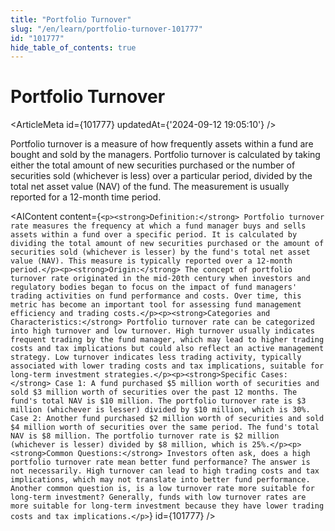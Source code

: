 ```yaml
---
title: "Portfolio Turnover"
slug: "/en/learn/portfolio-turnover-101777"
id: "101777"
hide_table_of_contents: true
---
```



# Portfolio Turnover

<ArticleMeta id={101777} updatedAt={'2024-09-12 19:05:10'} />
<div className='border-solid border-b border-t-0 my-4 border-[var(--ifm-color-gray-300)]' />

Portfolio turnover is a measure of how frequently assets within a fund are bought and sold by the managers. Portfolio turnover is calculated by taking either the total amount of new securities purchased or the number of securities sold (whichever is less) over a particular period, divided by the total net asset value (NAV) of the fund. The measurement is usually reported for a 12-month time period.

<AIContent content={`<p><strong>Definition:</strong> Portfolio turnover rate measures the frequency at which a fund manager buys and sells assets within a fund over a specific period. It is calculated by dividing the total amount of new securities purchased or the amount of securities sold (whichever is lesser) by the fund's total net asset value (NAV). This measure is typically reported over a 12-month period.</p><p><strong>Origin:</strong> The concept of portfolio turnover rate originated in the mid-20th century when investors and regulatory bodies began to focus on the impact of fund managers' trading activities on fund performance and costs. Over time, this metric has become an important tool for assessing fund management efficiency and trading costs.</p><p><strong>Categories and Characteristics:</strong> Portfolio turnover rate can be categorized into high turnover and low turnover. High turnover usually indicates frequent trading by the fund manager, which may lead to higher trading costs and tax implications but could also reflect an active management strategy. Low turnover indicates less trading activity, typically associated with lower trading costs and tax implications, suitable for long-term investment strategies.</p><p><strong>Specific Cases:</strong> Case 1: A fund purchased $5 million worth of securities and sold $3 million worth of securities over the past 12 months. The fund's total NAV is $10 million. The portfolio turnover rate is $3 million (whichever is lesser) divided by $10 million, which is 30%. Case 2: Another fund purchased $2 million worth of securities and sold $4 million worth of securities over the same period. The fund's total NAV is $8 million. The portfolio turnover rate is $2 million (whichever is lesser) divided by $8 million, which is 25%.</p><p><strong>Common Questions:</strong> Investors often ask, does a high portfolio turnover rate mean better fund performance? The answer is not necessarily. High turnover can lead to high trading costs and tax implications, which may not translate into better fund performance. Another common question is, is a low turnover rate more suitable for long-term investment? Generally, funds with low turnover rates are more suitable for long-term investment because they have lower trading costs and tax implications.</p>`} id={101777} />

